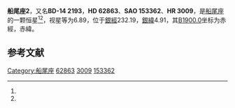 {{Starbox begin
| name = 船尾座2
}}
{{Starbox observe
| epoch = [[J2000.0|J2000.0]]
| constell = [[船尾座|船尾座]]<ref name=SIMBAD>{{cite web
 | url=http://simbad.u-strasbg.fr/simbad/sim-id?Ident=HR+3009
 | title =Pulsating variable Star
 | publisher=Centre de Données astronomiques de Strasbourg
 | work=SIMBAD
 | accessdate=2012-07-13}}</ref><ref name=DATA>{{cite web
 | url=http://vizier.u-strasbg.fr/viz-bin/VizieR-5?-out.add=.&-source=5050&-corr=PK=HR&-out.max=9999&HR=3009
 | title=VizieR Detailed Page
 | accessdate=2012-07-13
 | archive-date=2016-03-05
 | archive-url=https://web.archive.org/web/20160305101445/http://vizier.u-strasbg.fr/viz-bin/VizieR-5?-out.add=.&-source=5050&-corr=PK=HR&-out.max=9999&HR=3009
 }}</ref>
| 星官 = 
| ra = {{RA|7|45|28.7}}<ref name=SIMBAD /><ref name=DATA />
| dec = {{DEC|-14|41|10}}<ref name=SIMBAD /><ref name=DATA />
| appmag_v = 6.89<ref name=SIMBAD /><ref name=DATA />
}}
{{Starbox character
| class = A8V<ref name=SIMBAD /><ref name=DATA />
| b-v = <ref name=SIMBAD /><ref name=DATA />
| u-b = <ref name=SIMBAD /><ref name=DATA />
| r-i = <ref name=SIMBAD /><ref name=DATA />
| variable = 
}}
{{Starbox astrometry
| radial_v = 
| prop_mo_ra = 30
| parallax = 
| p_error = 
}}
{{Starbox catalog
| names =BD-14 2193，[[SAO星表|SAO]] 153362，[[HD星表|HD]] 62863，[[HR星表|HR]] 3009}}
{{Starbox reference |Simbad=HR+3009}}
{{Starbox end}}

'''船尾座2'''，又名'''BD-14 2193'''，'''HD 62863'''、'''SAO 153362'''、'''HR 3009'''，是[[船尾座|船尾座]]的一颗恒星<ref name=SIMBAD /><ref name=DATA />，视星等为6.89，位于[[銀道座標系|銀經]]232.19，[[銀道座標系|銀緯]]4.91，其[[B1900.0|B1900.0]]坐标为赤經{{RA|7|40|52.7}}，赤緯{{DEC|-14|4.91|36}}。

== 参考文献 ==
{{reflist}}

{{star-stub}}

{{船尾座恒星}}
{{星官|弧矢|9|32}}
[[Category:船尾座|Category:船尾座]]
[[Category:HD和HDE天體|62863]]
[[Category:HR天體|3009]]
[[Category:SAO天體|153362]]